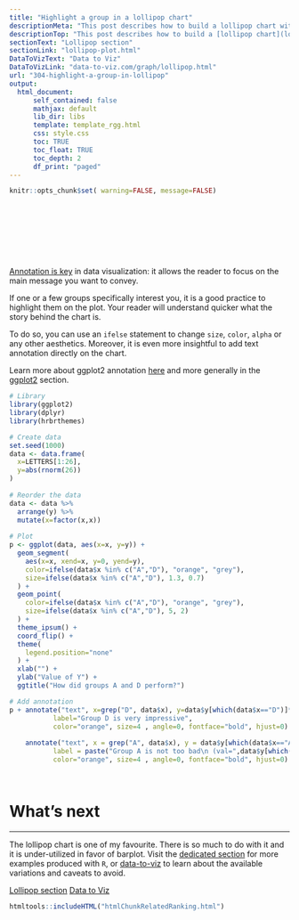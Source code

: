 ```yaml
---
title: "Highlight a group in a lollipop chart"
descriptionMeta: "This post describes how to build a lollipop chart with R and ggplot2. It shows how to highlight one or several groups of interest to convey your message more efficiently."
descriptionTop: "This post describes how to build a [lollipop chart](lollipop-plot.html) with `R` and `ggplot2`. It shows how to highlight one or several groups of interest to convey your message more efficiently."
sectionText: "Lollipop section"
sectionLink: "lollipop-plot.html"
DataToVizText: "Data to Viz"
DataToVizLink: "data-to-viz.com/graph/lollipop.html"
url: "304-highlight-a-group-in-lollipop"
output:
  html_document:
      self_contained: false    
      mathjax: default
      lib_dir: libs
      template: template_rgg.html
      css: style.css
      toc: TRUE
      toc_float: TRUE
      toc_depth: 2
      df_print: "paged"
---
```



```r
knitr::opts_chunk$set( warning=FALSE, message=FALSE)
```

<div class="container" style="padding-top: 100px">





<div class = "row">

<div class = "col-md-6  col-sm-12 align-self-center">

[Annotation is key](https://www.data-to-viz.com/caveat/annotation.html) in data visualization: it allows the reader to focus on the main message you want to convey.

If one or a few groups specifically interest you, it is a good practice to highlight them on the plot. Your reader will understand quicker what the story behind the chart is.

To do so, you can use an `ifelse` statement to change `size`, `color`, `alpha` or any other aesthetics. Moreover, it is even more insightful to add text annotation directly on the chart. 

Learn more about ggplot2 annotation [here](https://www.r-graph-gallery.com/233-add-annotations-on-ggplot2-chart.html) and more generally in the [ggplot2](ggplot2-package.html) section.

</div>


<div class = "col-md-6  col-sm-12">

```r
# Library
library(ggplot2)
library(dplyr)
library(hrbrthemes)

# Create data
set.seed(1000)
data <- data.frame(
  x=LETTERS[1:26], 
  y=abs(rnorm(26))
)
 
# Reorder the data
data <- data %>%
  arrange(y) %>%
  mutate(x=factor(x,x))
  
# Plot
p <- ggplot(data, aes(x=x, y=y)) +
  geom_segment(
    aes(x=x, xend=x, y=0, yend=y), 
    color=ifelse(data$x %in% c("A","D"), "orange", "grey"), 
    size=ifelse(data$x %in% c("A","D"), 1.3, 0.7)
  ) +
  geom_point(
    color=ifelse(data$x %in% c("A","D"), "orange", "grey"), 
    size=ifelse(data$x %in% c("A","D"), 5, 2)
  ) +
  theme_ipsum() +
  coord_flip() +
  theme(
    legend.position="none"
  ) +
  xlab("") +
  ylab("Value of Y") +
  ggtitle("How did groups A and D perform?")

# Add annotation
p + annotate("text", x=grep("D", data$x), y=data$y[which(data$x=="D")]*1.2, 
           label="Group D is very impressive", 
           color="orange", size=4 , angle=0, fontface="bold", hjust=0) + 
  
    annotate("text", x = grep("A", data$x), y = data$y[which(data$x=="A")]*1.2, 
           label = paste("Group A is not too bad\n (val=",data$y[which(data$x=="A")] %>% round(2),")",sep="" ) , 
           color="orange", size=4 , angle=0, fontface="bold", hjust=0) 
  

```

</div>
</div>



```r
```





# What's next
***

The lollipop chart is one of my favourite. There is so much to do with it and it is under-utilized in favor of barplot. Visit the [dedicated section](lollipop-plot.html) for more examples produced with `R`, or [data-to-viz](https://www.data-to-viz.com/graph/lollipop.html) to learn about the available variations and caveats to avoid.

<a class="btn btn-secondary" href="lollipop-plot.html">Lollipop section</a>
<a class="btn btn-secondary" href="https://www.data-to-viz.com/graph/lollipop.html">Data to Viz</a>


<!-- Close container -->
</div>




```r
htmltools::includeHTML("htmlChunkRelatedRanking.html")
```
